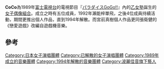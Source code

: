 {{Infobox Musician
| Name                = CoCo
| Img                 = 
| Img_capt            = 
| Img_size            = <!-- サイズが250ピクセルに満たない場合のみ記入 -->
| Landscape           = <!-- 畫像の橫幅が広く、高さが小さい場合に「yes」を記入 -->
| Background          = group_or_band
| Origin              = 
| Genre               = [[日本歌謠曲|偶像歌謠曲]]
| Years_active        = 1989年－1994年
| Label               = [[波麗佳音|波麗佳音]]
| Production          = [[尾木製作|尾木製作]]
| Associated_acts     = 
| Influences          = 
| URL                 = 
| Current_members     = <div align="left"> [[宮前真樹|宮前真樹]]（みやまえ まき） -  [[乙女塾|乙女塾]]1期生<br />  [[羽田惠理香|羽田惠理香]]（はねだ えりか） - 同1期生<br />  [[大野幹代|大野幹代]]（おおの みきよ） - 同1期生<br />  [[三浦理恵子|三浦理恵子]]（みうら りえこ） - 同2期生</div>
| Past_members        = <div align="left">  [[瀨能梓|瀨能梓]]（せのう あづさ） - 乙女塾2期生<br /><small> ※1992年5月單飛</small></div>
| Notable_instruments = 
}}

'''CoCo'''為1989年[[富士電視台|富士電視台]]的電視節目『[[パラダイスGoGo!!|パラダイスGoGo!!]]』內的[[乙女塾|乙女塾]]誕生的[[女子音樂組合|女子偶像組合]]。成立之時有五位成員，1992年瀨能梓單飛，之後4位成員持續活動，期間更推出個人作品，直到1994年解散。而宮前真樹個人作品更同張衛健的《戀愛遊戲》改編自遊戲機音樂。

==參考==
{{reflist|refs=}}

{{singer-stub}}

{{Authority control}}
[[Category:日本女子演唱團體|Category:日本女子演唱團體]]
[[Category:已解散的女子演唱團體|Category:已解散的女子演唱團體]]
[[Category:1989年成立的音樂團體|Category:1989年成立的音樂團體]]
[[Category:1994年解散的音樂團體|Category:1994年解散的音樂團體]]
[[Category:波麗佳音旗下藝人|Category:波麗佳音旗下藝人]]